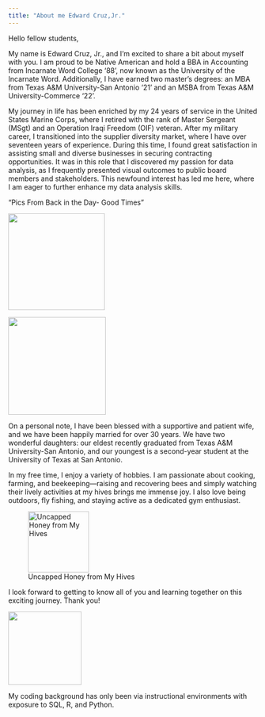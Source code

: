 ```yaml
---
title: "About me Edward Cruz,Jr."
---
```


Hello fellow students,

My name is Edward Cruz, Jr., and I'm excited to share a bit about myself with you. I am proud to be Native American and hold a BBA in Accounting from Incarnate Word College '88', now known as the University of the Incarnate Word. Additionally, I have earned two master’s degrees: an MBA from Texas A&M University-San Antonio '21' and an MSBA from Texas A&M University-Commerce '22'.

My journey in life has been enriched by my 24 years of service in the United States Marine Corps, where I retired with the rank of Master Sergeant (MSgt) and an Operation Iraqi Freedom (OIF) veteran. After my military career, I transitioned into the supplier diversity market, where I have over seventeen years of experience. During this time, I found great satisfaction in assisting small and diverse businesses in securing contracting opportunities. It was in this role that I discovered my passion for data analysis, as I frequently presented visual outcomes to public board members and stakeholders. This newfound interest has led me here, where I am eager to further enhance my data analysis skills.

"Pics From Back in the Day- Good Times"

![](images/Cruz%20Produce%20stand.jpg){fig-align="center" width="195"}

![](images/internal-shot-inside-the-cargo-bay-of-a-usaf-c-130-hercules-cargo-plane-at-fa8e35-01.jpg){fig-align="center" width="197"}

On a personal note, I have been blessed with a supportive and patient wife, and we have been happily married for over 30 years. We have two wonderful daughters: our eldest recently graduated from Texas A&M University-San Antonio, and our youngest is a second-year student at the University of Texas at San Antonio.

In my free time, I enjoy a variety of hobbies. I am passionate about cooking, farming, and beekeeping—raising and recovering bees and simply watching their lively activities at my hives brings me immense joy. I also love being outdoors, fly fishing, and staying active as a dedicated gym enthusiast.

![Uncapped Honey from My Hives](images/Bee%20Frame%202024.jpg){fig-align="center" width="123"}

I look forward to getting to know all of you and learning together on this exciting journey. Thank you!

![](images/Eddie%20Profile-01.jpg){fig-align="center" width="148"}

My coding background has only been via instructional environments with exposure to SQL, R, and Python.

